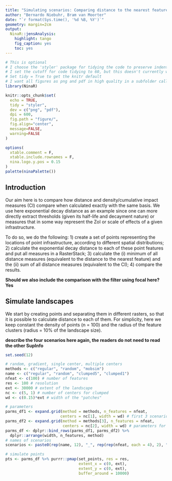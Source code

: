 ```yaml
---
title: "Simulating scenarios: Comparing distance to the nearest feature to the sum of distances, based on exponential decay"
author: "Bernardo Niebuhr, Bram van Moorter"
date: "`r format(Sys.time(), '%d %B, %Y')`"
geometry: margin=2cm
output: 
  NinaR::jensAnalysis:
    highlight: tango
    fig_caption: yes
    toc: yes
---
```


```r
# This is optional
# I choose the 'styler' package for tidying the code to preserve indentations
# I set the cutoff for code tidying to 60, but this doesn't currently work with styler.
# Set tidy = True to get the knitr default
# I want all figures as png and pdf in high quality in a subfolder called figure
library(NinaR)

knitr::opts_chunk$set(
  echo = TRUE,
  tidy = "styler",
  dev = c("png", "pdf"),
  dpi = 600,
  fig.path = "figure/",
  fig.align="center",
  message=FALSE, 
  warning=FALSE
)

options(
  xtable.comment = F,
  xtable.include.rownames = F,
  nina.logo.y.pos = 0.15
)
palette(ninaPalette())
```

## Introduction

Our aim here is to compare how distance and density/cumulative impact measures (CI) compare
when calculated exactly with the same basis. We use here exponential decay distance as
an example since one can more directly extract thresholds (given its half-life and decayment
nature) or measures that in some way represent the ZoI or scale of effects of 
a given infrastructure. 

To do so, we do the following:
1) create a set of points representing the locations of point infrastructure,
according to different spatial distributions;
2) calculate the exponential decay distance to each of these point features and
put all measures in a RasterStack;
3) calculate the (i) minimum of all distance measures (equivalent to the distance
to the nearest feature) and the (ii) sum of all distance measures (equivalent to the
CI); 
4) compare the results.

**Should we also include the comparison with the filter using focal here? Yes**

## Simulate landscapes

We start by creating points and separating them in different rasters, so that it is 
possible to calculate distance to each of them. For simplicity, here we keep constant the density
of points (n = 100) and the radius of the feature clusters (radius = 10% of the landscape
size).

**describe the four scenarios here again, the readers do not need to read the other SupInfo**

```r
set.seed(12)

# random, gradient, single center, multiple centers
methods <- c("regular", "random", "mobsim")
name <- c("regular", "random", "clumped5", "clumped1")
nfeat <- c(100) # number of features
res <- 100 # resolution
ext <- 30000 # extent of the landscape
nc <- c(5, 1) # number of centers for clumped
wd <- c(0.15)*ext # width of the "patches"

# parameters
parms_df1 <- expand.grid(method = methods, n_features = nfeat,
                        centers = nc[1], width = wd) # first 3 scenarios
parms_df2 <- expand.grid(method = methods[3], n_features = nfeat,
                         centers = nc[2], width = wd) # parameters for clumped1
parms_df <- dplyr::bind_rows(parms_df1, parms_df2) %>% 
  dplyr::arrange(width, n_features, method)
# names of scenarios
scenarios <- paste0(rep(name, 12), "_", rep(rep(nfeat, each = 4), 2), "_", rep(wd/300, each = 24))  

# simulate points
pts <- parms_df %>% purrr::pmap(set_points, res = res, 
                                extent_x = c(0, ext),
                                extent_y = c(0, ext), 
                                buffer_around = 10000)
```

